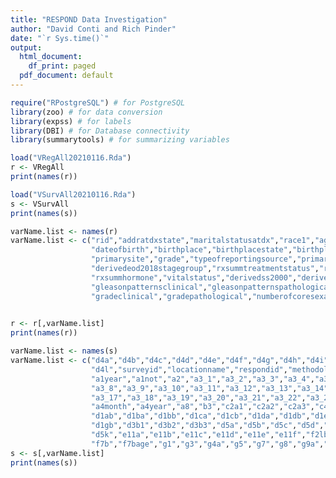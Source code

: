 ---
title: "RESPOND Data Investigation"
author: "David Conti and Rich Pinder"
date: "`r Sys.time()`"
output:
  html_document:
    df_print: paged
  pdf_document: default
---

```{r setup, include=FALSE}
require("RPostgreSQL") # for PostgreSQL
library(zoo) # for data conversion
library(expss) # for labels
library(DBI) # for Database connectivity
library(summarytools) # for summarizing variables
```

```{r input registry data}
load("VRegAll20210116.Rda")
r <- VRegAll
print(names(r))
```

```{r input survey data}
load("VSurvAll20210116.Rda")
s <- VSurvAll
print(names(s))
```


```{r first look - registry data - 36 vars FIXED, rid=respondid; siteid added}
varName.list <- names(r)
varName.list <- c("rid","addratdxstate","maritalstatusatdx","race1","ageatdiagnosis",
                  "dateofbirth","birthplace","birthplacestate","birthplacecountry","dateofdiagnosis",
                  "primarysite","grade","typeofreportingsource","primarypayeratdx","derivedsummarystage2018",
                  "derivedeod2018stagegroup","rxsummtreatmentstatus","rxsummsurgprimsite","rxsummradiation","rxsummchemo",
                  "rxsummhormone","vitalstatus","derivedss2000","derivedajcc7stagegrp","derivedseercmbstggrp",
                  "gleasonpatternsclinical","gleasonpatternspathological","gleasonscoreclinical","gleasonscorepathological","gleasontertiarypattern",
                  "gradeclinical","gradepathological","numberofcoresexamined","numberofcorespositive","prostatepathologicalextension","psalabvalue","siteid")
  

r <- r[,varName.list]
print(names(r))

```

```{r first look - survey data - 108 vars, 29 questions}
varName.list <- names(s)
varName.list <- c("d4a","d4b","d4c","d4d","d4e","d4f","d4g","d4h","d4i","d4j","d4k",
                  "d4l","surveyid","locationname","respondid","methodology","a1month",
                  "a1year","a1not","a2","a3_1","a3_2","a3_3","a3_4","a3_5","a3_6","a3_7",
                  "a3_8","a3_9","a3_10","a3_11","a3_12","a3_13","a3_14","a3_15","a3_16",
                  "a3_17","a3_18","a3_19","a3_20","a3_21","a3_22","a3_23","a3_24","a3other",
                  "a4month","a4year","a8","b3","c2a1","c2a2","c2a3","c4a1","c4a2","c4a3","d1aa",
                  "d1ab","d1ba","d1bb","d1ca","d1cb","d1da","d1db","d1ea","d1eb","d1fa","d1fb","d1ga",
                  "d1gb","d3b1","d3b2","d3b3","d5a","d5b","d5c","d5d","d5e","d5f","d5g","d5h","d5i","d5j",
                  "d5k","e11a","e11b","e11c","e11d","e11e","e11f","f2lbs","f2kgs","f7","f7age","f7a",
                  "f7b","f7bage","g1","g3","g4a","g5","g7","g8","g9a","g9b","g9c","g10","g11","g12")
s <- s[,varName.list]
print(names(s))
```




